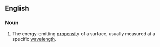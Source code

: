 ==English==
===Noun===
{{en-noun}}
# {{physics}} The energy-emitting [[propensity]] of a surface, usually measured at a specific [[wavelength]].